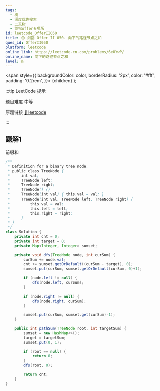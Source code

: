 ```yaml
---
tags:
  - 树
  - 深度优先搜索
  - 二叉树
  - 剑指offer专项版
id: leetcode_OfferII050
title: 🟡 剑指 Offer II 050. 向下的路径节点之和
ques_id: OfferII050
platform: leetcode
online_link: https://leetcode-cn.com/problems/6eUYwP/
online_name: 向下的路径节点之和
level: m
---
```


  <span
    style={{
      backgroundColor: color,
      borderRadius: '2px',
      color: '#fff',
      padding: '0.2rem',
    }}>
    {children}
  </span>
);

:::tip LeetCode 提示

题目难度 <Highlight color="#ffc01e">中等</Highlight>

原题链接 [🔗 leetcode](https://leetcode-cn.com/problems/6eUYwP/)

:::

## 题解1

前缀和

```java
/**
 * Definition for a binary tree node.
 * public class TreeNode {
 *     int val;
 *     TreeNode left;
 *     TreeNode right;
 *     TreeNode() {}
 *     TreeNode(int val) { this.val = val; }
 *     TreeNode(int val, TreeNode left, TreeNode right) {
 *         this.val = val;
 *         this.left = left;
 *         this.right = right;
 *     }
 * }
 */
class Solution {
    private int cnt = 0;
    private int target = 0;
    private Map<Integer, Integer> sumset;

    private void dfs(TreeNode node, int curSum) {
        curSum += node.val;
        cnt += sumset.getOrDefault((curSum - target), 0);
        sumset.put(curSum, sumset.getOrDefault(curSum, 0)+1);

        if (node.left != null) {
            dfs(node.left, curSum);
        }
        
        if (node.right != null) {
            dfs(node.right, curSum);
        }

        sumset.put(curSum, sumset.get(curSum)-1);
    }

    public int pathSum(TreeNode root, int targetSum) {
        sumset = new HashMap<>();
        target = targetSum;
        sumset.put(0, 1);

        if (root == null) {
            return 0;
        }
        dfs(root, 0);

        return cnt;
    }
}
```
